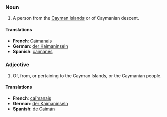 ===Noun===
#A person from the [[Cayman Islands]] or of Caymanian descent.
====Translations====
*'''French''': [[Caïmanais]]
*'''German''': [[der Kaimaninseln]]
*'''Spanish''': [[caimanés]]

===Adjective===
#Of, from, or pertaining to the Cayman Islands, or the Caymanian people.
====Translations====
*'''French''': [[caïmanais]]
*'''German''': [[der Kaimaninseln]]
*'''Spanish''': [[de Caimán]]